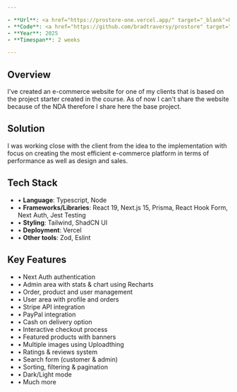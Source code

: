 ```yaml
---

- **Url**: <a href="https://prostore-one.vercel.app/" target="_blank">https://prostore-one.vercel.app/</a>
- **Code**: <a href="https://github.com/bradtraversy/prostore" target="_blank">https://github.com/bradtraversy/prostore</a>
- **Year**: 2025
- **Timespan**: 2 weeks

---
```


## Overview

I've created an e-commerce website for one of my clients that is based on the project starter created in the course. As of now I can't share the website because of the NDA therefore I share here the base project.

## Solution

I was working close with the client from the idea to the implementation with focus on creating the most efficient e-commerce platform in terms of performance as well as design and sales.

## Tech Stack

- • **Language**: Typescript, Node
- • **Frameworks/Libraries**: React 19, Next.js 15, Prisma, React Hook Form, Next Auth, Jest Testing
- • **Styling**: Tailwind, ShadCN UI
- • **Deployment**: Vercel
- • **Other tools**: Zod, Eslint

## Key Features

- • Next Auth authentication
- • Admin area with stats & chart using Recharts
- • Order, product and user management
- • User area with profile and orders
- • Stripe API integration
- • PayPal integration
- • Cash on delivery option
- • Interactive checkout process
- • Featured products with banners
- • Multiple images using Uploadthing
- • Ratings & reviews system
- • Search form (customer & admin)
- • Sorting, filtering & pagination
- • Dark/Light mode
- • Much more
